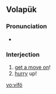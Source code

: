 ==Volapük==

===Pronunciation===
* {{IPA|[viˈfø]|vo}}

===Interjection===
{{infl|vo|interjection}}

# [[get a move on]]! 
# [[hurry]] up!

[[vo:vifö]]